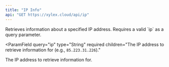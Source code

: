 ```yaml
---
title: "IP Info"
api: "GET https://xylex.cloud/api/ip"
---
```


<Card title="Endpoint Description" icon="info" horizontal>
  Retrieves information about a specified IP address. Requires a valid `ip` as a query parameter.
</Card>

<ParamField
  query="ip"
  type="String"
  required
  children="The IP address to retrieve information for (e.g., `85.223.31.226`)."
>
  The IP address to retrieve information for.
</ParamField>

